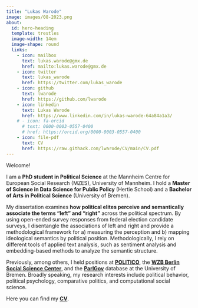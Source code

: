 ```yaml
---
title: "Lukas Warode"
image: images/08-2023.png
about:
  id: hero-heading
  template: trestles
  image-width: 14em
  image-shape: round
  links:
    - icon: mailbox
      text: lukas.warode@gmx.de
      href: mailto:lukas.warode@gmx.de
    - icon: twitter
      text: lukas_warode
      href: https://twitter.com/lukas_warode
    - icon: github
      text: lwarode
      href: https://github.com/lwarode
    - icon: linkedin
      text: Lukas Warode
      href: https://www.linkedin.com/in/lukas-warode-64a84a1a3/
    # - icon: fa-orcid
      # text: 0000-0003-0557-0400
      # href: https://orcid.org/0000-0003-0557-0400
    - icon: file-pdf
      text: CV
      href: https://raw.githack.com/lwarode/CV/main/CV.pdf
---
```


::: {#hero-heading}

Welcome! 

I am a **PhD student in Political Science** at the Mannheim Centre for European Social Research (MZES), University of Mannheim. I hold a **Master of Science in Data Science for Public Policy** (Hertie School) and a **Bachelor of Arts in Political Science** (University of Bremen).

My dissertation examines **how political elites perceive and semantically associate the terms "left" and "right"** across the political spectrum. By using open-ended survey responses from federal election candidate surveys, I disentangle the associations of left and right and provide a methodological framework for a) measuring the perception and b) mapping ideological semantics by political position. Methodologically, I rely on different tools of applied text analysis, such as sentiment analysis and embedding-based methods to analyze the semantic structure.

Previously, among others, I held positions at [**POLITICO**](https://pollofpolls.eu), the [**WZB Berlin Social Science Center**](https://www.wzb.eu/en/research/dynamics-of-political-systems/transformations-of-democracy), and the [**ParlGov**](https://www.parlgov.org/) database at the University of Bremen. Broadly speaking, my research interests include political behavior, political psychology, comparative politics, and computational social science.

Here you can find my [**CV**](https://raw.githack.com/lwarode/CV/main/CV.pdf).



<!-- I'm mostly interested in **RWD (real-world data)**, such as hospital **Electronic Health Record** and large public health registry data. I develop [ggehr](https://andreaczhang.github.io/ggehr/), a ggplot2 extension to visualizing EHR data. -->

<!-- In 2020-2022, I worked as part of the COVID emergency response at the [Norwegian Institute of Public Health](https://www.fhi.no/en/). I helped develop the open source real-time analysis and public health surveillance system, **Sykdomspulsen** (now [CSIDS](https://www.csids.no)). I am co-leading [CAMIS](https://psiaims.github.io/CAMIS/) working group.  -->

<!-- As a part-time lecturer, I teach **statistics with R and Quarto** at Oslo Centre for Biostatistics and Epidemiology ([OCBE](https://www.med.uio.no/imb/english/research/centres/ocbe/)) and **R programming** at the [Carpentries workshops](https://www.ub.uio.no/english/libraries/dsc/carpentry-uio/) at UiO. -->


<!-- I enjoy cooking and spending time in the mountains. -->
:::
